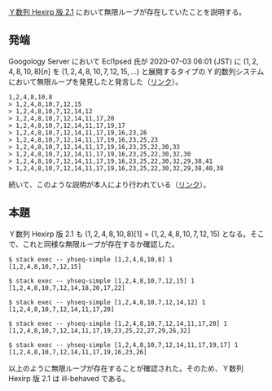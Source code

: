 [[ユーザーブログ:Hexirp/Y数列_Hexirp_版_2.1|Ｙ数列 Hexirp 版 2.1]] において無限ループが存在していたことを説明する。

== 発端 ==

Googology Server において Ecl1psed 氏が 2020-07-03 06:01 (JST) に \( ( 1, 2, 4, 8, 10, 8 ) [ n ] \) を \( ( 1, 2, 4, 8, 10, 7, 12, 15, \ldots ) \) と展開するタイプの Y 的数列システムにおいて無限ループを発見したと発言した（[https://discordapp.com/channels/206932820206157824/614633397649670145/728354715494252545 リンク]）。

<pre>
1,2,4,8,10,8
> 1,2,4,8,10,7,12,15
> 1,2,4,8,10,7,12,14,12
> 1,2,4,8,10,7,12,14,11,17,20
> 1,2,4,8,10,7,12,14,11,17,19,17
> 1,2,4,8,10,7,12,14,11,17,19,16,23,26
> 1,2,4,8,10,7,12,14,11,17,19,16,23,25,23
> 1,2,4,8,10,7,12,14,11,17,19,16,23,25,22,30,33
> 1,2,4,8,10,7,12,14,11,17,19,16,23,25,22,30,32,30
> 1,2,4,8,10,7,12,14,11,17,19,16,23,25,22,30,32,29,38,41
> 1,2,4,8,10,7,12,14,11,17,19,16,23,25,22,30,32,29,38,40,38
</pre>

続いて、このような説明が本人により行われている（[https://discordapp.com/channels/206932820206157824/614633397649670145/728355082248257611 リンク]）。

== 本題 ==

Ｙ数列 Hexirp 版 2.1 も \( (1,2,4,8,10,8)[1] = (1,2,4,8,10,7,12,15) \) となる。そこで、これと同様な無限ループが存在するか確認した。

<pre>
$ stack exec -- yhseq-simple [1,2,4,8,10,8] 1
[1,2,4,8,10,7,12,15]

$ stack exec -- yhseq-simple [1,2,4,8,10,7,12,15] 1
[1,2,4,8,10,7,12,14,18,20,17,22]

$ stack exec -- yhseq-simple [1,2,4,8,10,7,12,14,12] 1
[1,2,4,8,10,7,12,14,11,17,20]

$ stack exec -- yhseq-simple [1,2,4,8,10,7,12,14,11,17,20] 1
[1,2,4,8,10,7,12,14,11,17,19,23,25,22,27,29,26,32]

$ stack exec -- yhseq-simple [1,2,4,8,10,7,12,14,11,17,19,17] 1
[1,2,4,8,10,7,12,14,11,17,19,16,23,26]
</pre>

以上のように無限ループが存在することが確認された。そのため、Ｙ数列 Hexirp 版 2.1 は ill-behaved である。
